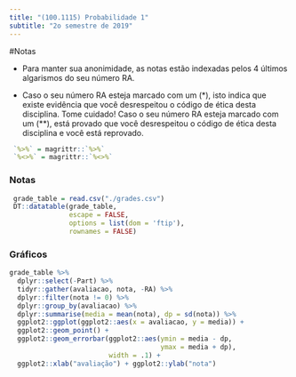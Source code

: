 ```yaml
---
title: "(100.1115) Probabilidade 1"
subtitle: "2o semestre de 2019"
---
```


#Notas

- Para manter sua anonimidade,
as notas estão indexadas pelos 
4 últimos algarismos do seu número RA.

- Caso o seu número RA esteja marcado com um (*),
isto indica que existe evidência que você desrespeitou o
código de ética desta disciplina. Tome cuidado!
Caso o seu número RA esteja marcado com um (**),
está provado que você desrespeitou o 
código de ética desta disciplina e você está reprovado.

```r
 `%>%` = magrittr::`%>%`
 `%<>%` = magrittr::`%<>%`
```

### Notas
```r
 grade_table = read.csv("./grades.csv")
 DT::datatable(grade_table,
               escape = FALSE,
               options = list(dom = 'ftip'),
               rownames = FALSE)
```

### Gráficos

```r
grade_table %>% 
  dplyr::select(-Part) %>% 
  tidyr::gather(avaliacao, nota, -RA) %>%
  dplyr::filter(nota != 0) %>% 
  dplyr::group_by(avaliacao) %>% 
  dplyr::summarise(media = mean(nota), dp = sd(nota)) %>% 
  ggplot2::ggplot(ggplot2::aes(x = avaliacao, y = media)) +
  ggplot2::geom_point() +
  ggplot2::geom_errorbar(ggplot2::aes(ymin = media - dp,
                                      ymax = media + dp),
                         width = .1) +
  ggplot2::xlab("avaliação") + ggplot2::ylab("nota")
```

